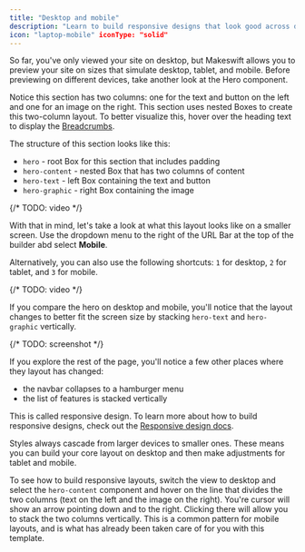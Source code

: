 ```yaml
---
title: "Desktop and mobile"
description: "Learn to build responsive designs that look good across desktop and mobile devices."
icon: "laptop-mobile" iconType: "solid"
---
```


So far, you've only viewed your site on desktop, but Makeswift allows you to preview your site on sizes that simulate desktop, tablet, and mobile. Before previewing on different devices, take another look at the Hero component.

Notice this section has two columns: one for the text and button on the left and one for an image on the right. This section uses nested Boxes to create this two-column layout. To better visualize this, hover over the heading text to display the [Breadcrumbs](/product/layouts#breadcrumbs).

The structure of this section looks like this:

- `hero` - root Box for this section that includes padding
- `hero-content` - nested Box that has two columns of content
- `hero-text` - left Box containing the text and button
- `hero-graphic` - right Box containing the image

{/* TODO: video */}

With that in mind, let's take a look at what this layout looks like on a smaller screen. Use the dropdown menu to the right of the URL Bar at the top of the builder abd select **Mobile**.

Alternatively, you can also use the following shortcuts: `1` for desktop, `2` for tablet, and `3` for mobile.

{/* TODO: video */}

If you compare the hero on desktop and mobile, you'll notice that the layout changes to better fit the screen size by stacking `hero-text` and `hero-graphic` vertically.

{/* TODO: screenshot */}

If you explore the rest of the page, you'll notice a few other places where they layout has changed:

- the navbar collapses to a hamburger menu
- the list of features is stacked vertically

This is called responsive design. To learn more about how to build responsive designs, check out the [Responsive design docs](/product/responsive-design).

Styles always cascade from larger devices to smaller ones. These means you can build your core layout on desktop and then make adjustments for tablet and mobile.

To see how to build responsive layouts, switch the view to desktop and select the `hero-content` component and hover on the line that divides the two columns (text on the left and the image on the right). You're cursor will show an arrow pointing down and to the right. Clicking there will allow you to stack the two columns vertically. This is a common pattern for mobile layouts, and is what has already been taken care of for you with this template.
